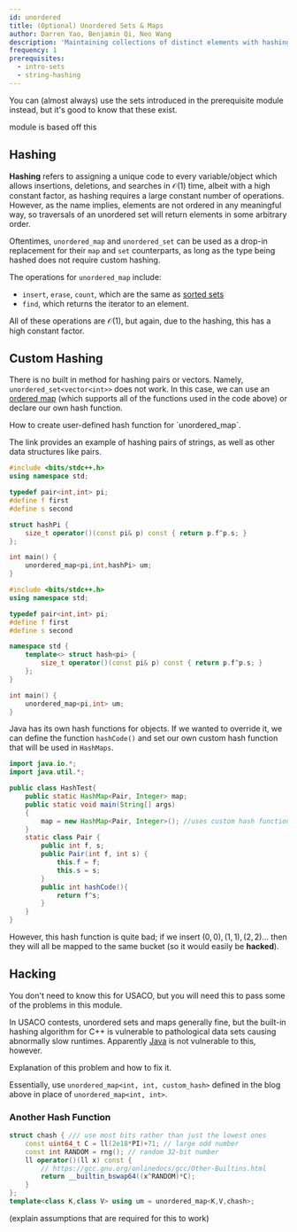 ```yaml
---
id: unordered
title: (Optional) Unordered Sets & Maps
author: Darren Yao, Benjamin Qi, Neo Wang
description: 'Maintaining collections of distinct elements with hashing.'
frequency: 1
prerequisites:
  - intro-sets
  - string-hashing
---
```


<Warning>

You can (almost always) use the sets introduced in the prerequisite module
instead, but it's good to know that these exist.

</Warning>

<Resources>
	<Resource source="IUSACO" title="4.4 - Sets & Maps">
		module is based off this
	</Resource>
</Resources>

## Hashing

**Hashing** refers to assigning a unique code to every variable/object which
allows insertions, deletions, and searches in $\mathcal{O}(1)$ time, albeit with
a high constant factor, as hashing requires a large constant number of
operations. However, as the name implies, elements are not ordered in any
meaningful way, so traversals of an unordered set will return elements in some
arbitrary order.

Oftentimes, `unordered_map` and `unordered_set` can be used as a drop-in
replacement for their `map` and `set` counterparts, as long as the type being
hashed does not require custom hashing.

The operations for `unordered_map` include:

- `insert`, `erase`, `count`, which are the same as
  [sorted sets](/bronze/intro-sets)
- `find`, which returns the iterator to an element.

All of these operations are $\mathcal{O}(1)$, but again, due to the hashing,
this has a high constant factor.

## Custom Hashing

There is no built in method for hashing pairs or vectors. Namely,
`unordered_set<vector<int>>` does not work. In this case, we can use an
[ordered map](/silver/intro-ordered) (which supports all of the functions used
in the code above) or declare our own hash function.

<LanguageSection>

<CPPSection>

<Resources>
	<Resource
		source="Mark Nelson"
		title="Hash Functions for C++ Unordered Containers"
		url="https://marknelson.us/posts/2011/09/03/hash-functions-for-c-unordered-containers.html"
		starred
	>
		How to create user-defined hash function for `unordered_map`.
	</Resource>
</Resources>

The link provides an example of hashing pairs of strings, as well as other data
structures like pairs.

```cpp
#include <bits/stdc++.h>
using namespace std;

typedef pair<int,int> pi;
#define f first
#define s second

struct hashPi {
	size_t operator()(const pi& p) const { return p.f^p.s; }
};

int main() {
	unordered_map<pi,int,hashPi> um;
}
```

```cpp
#include <bits/stdc++.h>
using namespace std;

typedef pair<int,int> pi;
#define f first
#define s second

namespace std {
	template<> struct hash<pi> {
		size_t operator()(const pi& p) const { return p.f^p.s; }
	};
}

int main() {
	unordered_map<pi,int> um;
}
```

</CPPSection>

<JavaSection>

Java has its own hash functions for objects. If we wanted to override it, we can
define the function `hashCode()` and set our own custom hash function that will
be used in `HashMaps`.

```java
import java.io.*;
import java.util.*;

public class HashTest{
	public static HashMap<Pair, Integer> map;
	public static void main(String[] args)
	{
		map = new HashMap<Pair, Integer>(); //uses custom hash function in class Pair
	}
	static class Pair {
		public int f, s;
		public Pair(int f, int s) {
			this.f = f;
			this.s = s;
		}
		public int hashCode(){
			return f^s;
		}
	}
}
```

</JavaSection>

</LanguageSection>

However, this hash function is quite bad; if we insert
$(0,0), (1,1), (2,2) \ldots$ then they will all be mapped to the same bucket (so
it would easily be **hacked**).

## Hacking

<Warning>

You don't need to know this for USACO, but you will need this to pass some of
the problems in this module.

</Warning>

In USACO contests, unordered sets and maps generally fine, but the built-in
hashing algorithm for C++ is vulnerable to pathological data sets causing
abnormally slow runtimes. Apparently
[Java](https://codeforces.com/blog/entry/62393?#comment-464875) is not
vulnerable to this, however.

<LanguageSection>

<CPPSection>

<Resources>
	<Resource title="Blowing up Unordered Map" source="CF" url="62393" starred>
		Explanation of this problem and how to fix it.
	</Resource>
</Resources>

Essentially, use `unordered_map<int, int, custom_hash>` defined in the blog above
in place of `unordered_map<int, int>`.

### Another Hash Function

<Resources>
	<Resource
		source="Benq (from KACTL)"
		title="HashMap"
		url="https://github.com/bqi343/USACO/blob/master/Implementations/content/data-structures/STL%20(5)/HashMap.h"
		starred
	/>
</Resources>

```cpp
struct chash { /// use most bits rather than just the lowest ones
	const uint64_t C = ll(2e18*PI)+71; // large odd number
	const int RANDOM = rng(); // random 32-bit number
	ll operator()(ll x) const {
		// https://gcc.gnu.org/onlinedocs/gcc/Other-Builtins.html
		return __builtin_bswap64((x^RANDOM)*C);
	}
};
template<class K,class V> using um = unordered_map<K,V,chash>;
```

<IncompleteSection>

(explain assumptions that are required for this to work)

</IncompleteSection>

</CPPSection>

</LanguageSection>
